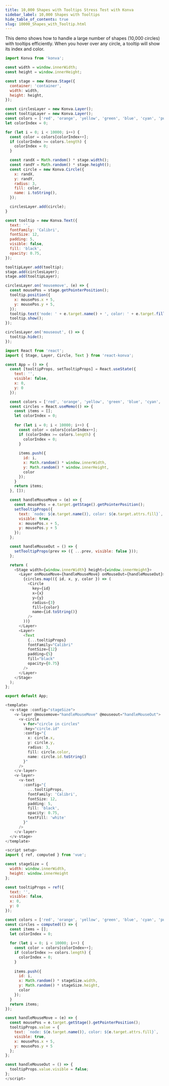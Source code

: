 ```yaml
---
title: 10,000 Shapes with Tooltips Stress Test with Konva
sidebar_label: 10,000 Shapes with Tooltips
hide_table_of_contents: true
slug: 10000_Shapes_with_Tooltip.html
---
```


This demo shows how to handle a large number of shapes (10,000 circles) with tooltips efficiently. When you hover over any circle, a tooltip will show its index and color.


<Tabs>
<TabItem value="vanilla" label="Vanilla">

```js live vanilla
import Konva from 'konva';

const width = window.innerWidth;
const height = window.innerHeight;

const stage = new Konva.Stage({
  container: 'container',
  width: width,
  height: height,
});

const circlesLayer = new Konva.Layer();
const tooltipLayer = new Konva.Layer();
const colors = ['red', 'orange', 'yellow', 'green', 'blue', 'cyan', 'purple'];
let colorIndex = 0;

for (let i = 0; i < 10000; i++) {
  const color = colors[colorIndex++];
  if (colorIndex >= colors.length) {
    colorIndex = 0;
  }

  const randX = Math.random() * stage.width();
  const randY = Math.random() * stage.height();
  const circle = new Konva.Circle({
    x: randX,
    y: randY,
    radius: 3,
    fill: color,
    name: i.toString(),
  });

  circlesLayer.add(circle);
}

const tooltip = new Konva.Text({
  text: '',
  fontFamily: 'Calibri',
  fontSize: 12,
  padding: 5,
  visible: false,
  fill: 'black',
  opacity: 0.75,
});

tooltipLayer.add(tooltip);
stage.add(circlesLayer);
stage.add(tooltipLayer);

circlesLayer.on('mousemove', (e) => {
  const mousePos = stage.getPointerPosition();
  tooltip.position({
    x: mousePos.x + 5,
    y: mousePos.y + 5,
  });
  tooltip.text('node: ' + e.target.name() + ', color: ' + e.target.fill());
  tooltip.show();
});

circlesLayer.on('mouseout', () => {
  tooltip.hide();
});
```

</TabItem>
<TabItem value="react" label="React">

```js live react
import React from 'react';
import { Stage, Layer, Circle, Text } from 'react-konva';

const App = () => {
  const [tooltipProps, setTooltipProps] = React.useState({
    text: '',
    visible: false,
    x: 0,
    y: 0
  });

  const colors = ['red', 'orange', 'yellow', 'green', 'blue', 'cyan', 'purple'];
  const circles = React.useMemo(() => {
    const items = [];
    let colorIndex = 0;
    
    for (let i = 0; i < 10000; i++) {
      const color = colors[colorIndex++];
      if (colorIndex >= colors.length) {
        colorIndex = 0;
      }
      
      items.push({
        id: i,
        x: Math.random() * window.innerWidth,
        y: Math.random() * window.innerHeight,
        color
      });
    }
    return items;
  }, []);

  const handleMouseMove = (e) => {
    const mousePos = e.target.getStage().getPointerPosition();
    setTooltipProps({
      text: `node: ${e.target.name()}, color: ${e.target.attrs.fill}`,
      visible: true,
      x: mousePos.x + 5,
      y: mousePos.y + 5
    });
  };

  const handleMouseOut = () => {
    setTooltipProps(prev => ({ ...prev, visible: false }));
  };

  return (
    <Stage width={window.innerWidth} height={window.innerHeight}>
      <Layer onMouseMove={handleMouseMove} onMouseOut={handleMouseOut}>
        {circles.map(({ id, x, y, color }) => (
          <Circle
            key={id}
            x={x}
            y={y}
            radius={3}
            fill={color}
            name={id.toString()}
          />
        ))}
      </Layer>
      <Layer>
        <Text
          {...tooltipProps}
          fontFamily="Calibri"
          fontSize={12}
          padding={5}
          fill="black"
          opacity={0.75}
        />
      </Layer>
    </Stage>
  );
};

export default App;
```

</TabItem>
<TabItem value="vue" label="Vue">

```js live vue
<template>
  <v-stage :config="stageSize">
    <v-layer @mousemove="handleMouseMove" @mouseout="handleMouseOut">
      <v-circle
        v-for="circle in circles"
        :key="circle.id"
        :config="{
          x: circle.x,
          y: circle.y,
          radius: 3,
          fill: circle.color,
          name: circle.id.toString()
        }"
      />
    </v-layer>
    <v-layer>
      <v-text
        :config="{
          ...tooltipProps,
          fontFamily: 'Calibri',
          fontSize: 12,
          padding: 5,
          fill: 'black',
          opacity: 0.75,
          textFill: 'white'
        }"
      />
    </v-layer>
  </v-stage>
</template>

<script setup>
import { ref, computed } from 'vue';

const stageSize = {
  width: window.innerWidth,
  height: window.innerHeight
};

const tooltipProps = ref({
  text: '',
  visible: false,
  x: 0,
  y: 0
});

const colors = ['red', 'orange', 'yellow', 'green', 'blue', 'cyan', 'purple'];
const circles = computed(() => {
  const items = [];
  let colorIndex = 0;
  
  for (let i = 0; i < 10000; i++) {
    const color = colors[colorIndex++];
    if (colorIndex >= colors.length) {
      colorIndex = 0;
    }
    
    items.push({
      id: i,
      x: Math.random() * stageSize.width,
      y: Math.random() * stageSize.height,
      color
    });
  }
  return items;
});

const handleMouseMove = (e) => {
  const mousePos = e.target.getStage().getPointerPosition();
  tooltipProps.value = {
    text: `node: ${e.target.name()}, color: ${e.target.attrs.fill}`,
    visible: true,
    x: mousePos.x + 5,
    y: mousePos.y + 5
  };
};

const handleMouseOut = () => {
  tooltipProps.value.visible = false;
};
</script>
```

</TabItem>
</Tabs>